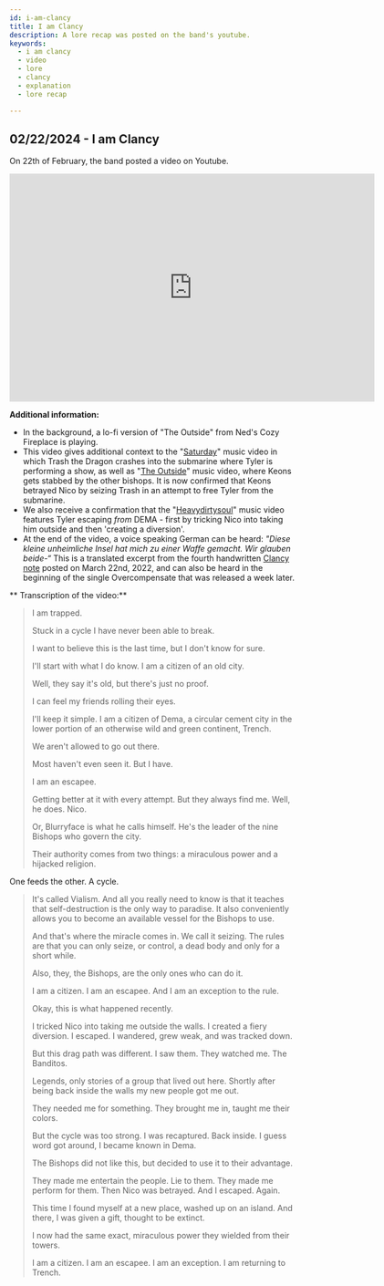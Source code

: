 ```yaml
---
id: i-am-clancy
title: I am Clancy
description: A lore recap was posted on the band's youtube.
keywords:
  - i am clancy
  - video
  - lore
  - clancy
  - explanation
  - lore recap

---
```


## 02/22/2024 - I am Clancy

On 22th of February, the band posted a video on Youtube. 

<iframe width="640" height="400" src="https://www.youtube.com/embed/ozlHHR_eSxc" title="I Am Clancy" frameborder="0" allow="accelerometer; autoplay; clipboard-write; encrypted-media; gyroscope; picture-in-picture; web-share" allowfullscreen></iframe>

**Additional information:**
- In the background, a lo-fi version of "The Outside" from Ned's Cozy Fireplace is playing.
- This video gives additional context to the "[Saturday](https://www.youtube.com/watch?v=FiXVRdotCEk)" music video in which Trash the Dragon crashes into the submarine where Tyler is performing a show, as well as "[The Outside](https://www.youtube.com/watch?v=eNcvblM8-_o)" music video, where Keons gets stabbed by the other bishops. It is now confirmed that Keons betrayed Nico by seizing Trash in an attempt to free Tyler from the submarine. 
- We also receive a confirmation that the "[Heavydirtysoul](https://www.youtube.com/watch?v=r_9Kf0D5BTs)" music video features Tyler escaping *from* DEMA - first by tricking Nico into taking him outside and then 'creating a diversion'. 
- At the end of the video, a voice speaking German can be heard:
*"Diese kleine unheimliche Insel hat mich zu einer Waffe gemacht. Wir glauben beide-“*
 This is a translated excerpt from the fourth handwritten [Clancy note](./scaledandicy/03-18-22-2.mdx) posted on March 22nd, 2022, and can also be heard in the beginning of the single Overcompensate that was released a week later.


** Transcription of the video:**
  > I am trapped.
>
  >Stuck in a cycle I have never been able to break.
>
  >I want to believe this is the last time, but
  I don't know for sure.
>
  >I'll start with what I do know. I am a citizen of an old city.
>
  >Well, they say it's old, but there's just no proof.
>
 > I can feel my friends rolling their eyes.
>
 > I'll keep it simple.
  I am a citizen of Dema,
  a circular cement city in the lower portion
  of an otherwise wild and green continent, Trench.
>
 > We aren't allowed to go out there.
>
  >Most haven't even seen it. But I have.
>
 > I am an escapee.
>
 > Getting better at it with every attempt.
  But they always find me.
  Well, he does.
  Nico.
>
  >Or, Blurryface is what he calls himself.
  He's the leader of the nine Bishops
  who govern the city.
>
  >Their authority comes from two things:
  a miraculous power and a hijacked religion.
>
  One feeds the other.
  A cycle.
>
  >It's called Vialism.
  And all you really need to know
  is that it teaches that self-destruction
  is the only way to paradise.
  It also conveniently allows you
  to become an available vessel for the Bishops to use.
>
  >And that's where the miracle comes in.
  We call it seizing.
  The rules are
  that you can only seize, or control, a dead body
  and only for a short while.
>
  >Also, they, the Bishops,
  are the only ones who can do it.
>
  >I am a citizen.
  I am an escapee.
  And I am an exception to the rule.
>
  >Okay, this is what happened recently.
>
  >I tricked Nico into taking me outside the walls.
  I created a fiery diversion.
  I escaped.
  I wandered,
  grew weak,
  and was tracked down.
>
  >But this drag path was different.
  I saw them. They watched me. The Banditos.
>
  >Legends, only stories of a group that lived out here.
  Shortly after being back inside the walls
  my new people got me out.
>
  >They needed me for something.
  They brought me in, taught me their colors.
>
  >But the cycle was too strong.
  I was recaptured. Back inside.
  I guess word got around, I became known in Dema.
>
  >The Bishops did not like this,
  but decided to use it to their advantage.
>
  >They made me entertain the people.
  Lie to them.
  They made me perform for them.
  Then Nico was betrayed.
  And I escaped.
  Again.
>
  >This time
  I found myself at a new place, washed up on an island.
  And there, I was given a gift,
  thought to be extinct.
>
  >I now had the same exact, miraculous power
  they wielded from their towers.
>
  >I am a citizen.
  I am an escapee.
  I am an exception.
  I am returning to Trench.
